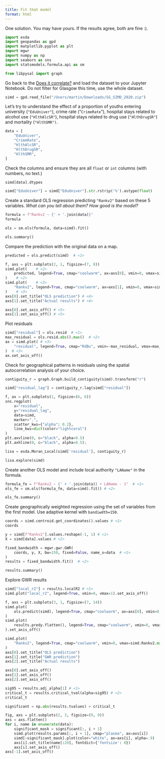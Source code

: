 ```yaml
---
title: Fit that model
format: html
---
```



One solution. You may have yours. If the results agree, both are fine :).


```py
import esda
import geopandas as gpd
import matplotlib.pyplot as plt
import mgwr
import numpy as np
import seaborn as sns
import statsmodels.formula.api as sm

from libpysal import graph
```

Go back to the [Does it correlate?](../autocorrelation/exercise.qmd) and load the dataset to your Jupyter Notebook. Do not filter for Glasgow this time, use the whole dataset.

```py
simd = gpd.read_file("/Users/martin/Downloads/SG_SIMD_2020.zip")
```

Let's try to understand the effect of a proportion of youths entering university (`"EduUniver"`), crime rate ("`CrimeRate`"), hospital stays related to alcohol use (`"HlthAlcSR"`), hospital stays related to drug use (`"HlthDrugSR"`) and mortality (`"HlthSMR")`.

```py
data = [
    "EduUniver",
    "CrimeRate",
    "HlthAlcSR",
    "HlthDrugSR",
    "HlthSMR",
]
```

Check the columns and ensure they are all `float`  or `int` columns (with numbers, no text.)

```py
simd[data].dtypes
```

```py
simd["EduUniver"] = simd["EduUniver"].str.rstrip('%').astype(float)
```

Create a standard OLS regression predicting `"Rankv2"` based on these 5 variables. *What can you tell about them? How good is the model?*

```py
formula = f"Rankv2 ~ {' + '.join(data)}"
formula
```

```py
ols = sm.ols(formula, data=simd).fit()
```

```py
ols.summary()
```

Compare the prediction with the original data on a map.

```py
predicted = ols.predict(simd)  # <1>
```

```py
f, axs = plt.subplots(2, 1, figsize=(7, 8))
simd.plot(    # <2>
    predicted, legend=True, cmap="coolwarm", ax=axs[0], vmin=0, vmax=simd.Rankv2.max()   # <2>
)    # <2>
simd.plot(    # <3>
    "Rankv2", legend=True, cmap="coolwarm", ax=axs[1], vmin=0, vmax=simd.Rankv2.max()    # <3>
)    # <3>
axs[0].set_title("OLS prediction") # <4>
axs[1].set_title("Actual results") # <4>

axs[0].set_axis_off() # <5>
axs[1].set_axis_off() # <5>
```

Plot residuals

```py
simd["residual"] = ols.resid  # <1>
max_residual = ols.resid.abs().max()  # <2>
ax = simd.plot( # <3>
    "residual", legend=True, cmap="RdBu", vmin=-max_residual, vmax=max_residual # <3>
)  # <3>
ax.set_axis_off()
```

Check for geographical patterns in residuals using the spatial autocorrelation analysis of your choice.

```py
contiguity_r = graph.Graph.build_contiguity(simd).transform("r")
```

```py
simd["residual_lag"] = contiguity_r.lag(simd["residual"])
```

```py
f, ax = plt.subplots(1, figsize=(6, 6))
sns.regplot(
    x="residual",
    y="residual_lag",
    data=simd,
    marker=".",
    scatter_kws={"alpha": 0.2},
    line_kws=dict(color="lightcoral")
)
plt.axvline(0, c="black", alpha=0.5)
plt.axhline(0, c="black", alpha=0.5);
```

```py
lisa = esda.Moran_Local(simd['residual'], contiguity_r)
```

```py
lisa.explore(simd)
```

Create another OLS model and include local authority `"LAName"` in the formula.

```py
formula_fe = f"Rankv2 ~ {' + '.join(data)} + LAName - 1"  # <1>
ols_fe = sm.ols(formula_fe, data=simd).fit() # <2>
```

```py
ols_fe.summary()
```

Create geographically weighted regression using the set of variables from the first model. Use adaptive kernel with `bandiwdth=150`.

```py
coords = simd.centroid.get_coordinates().values # <1>
coords
```

```py
y = simd[f"Rankv2"].values.reshape(-1, 1) # <1>
X = simd[data].values # <2>
```

```py
fixed_bandwidth = mgwr.gwr.GWR(
    coords, y, X, bw=150, fixed=False, name_x=data  # <1>
)
results = fixed_bandwidth.fit()  # <2>
```

```py
results.summary()
```

Explore GWR results

```py
simd["local_r2"] = results.localR2 # <1>
simd.plot("local_r2", legend=True, vmin=0, vmax=1).set_axis_off()
```

```py
f, axs = plt.subplots(3, 1, figsize=(7, 14))
simd.plot(
    ols.predict(simd), legend=True, cmap="coolwarm", ax=axs[0], vmin=0, vmax=simd.Rankv2.max()
)
simd.plot(
    results.predy.flatten(), legend=True, cmap="coolwarm", vmin=0, vmax=simd.Rankv2.max(), ax=axs[1]
).set_axis_off()

simd.plot(
    "Rankv2", legend=True, cmap="coolwarm", vmin=0, vmax=simd.Rankv2.max(), ax=axs[2]
)
axs[0].set_title("OLS prediction")
axs[1].set_title("GWR prediction")
axs[2].set_title("Actual results")

axs[0].set_axis_off()
axs[1].set_axis_off()
axs[2].set_axis_off()
```

```py
sig95 = results.adj_alpha[1] # <1>
critical_t = results.critical_tval(alpha=sig95) # <2>
critical_t
```

```py
significant = np.abs(results.tvalues) > critical_t

fig, axs = plt.subplots(2, 3, figsize=(9, 9))
axs = axs.flatten()
for i, name in enumerate(data):
    significant_mask = significant[:, i + 1]
    simd.plot(results.params[:, i + 1], cmap="plasma", ax=axs[i])
    simd[~significant_mask].plot(color="white", ax=axs[i], alpha=.9)
    axs[i].set_title(name[:20], fontdict={'fontsize': 8})
    axs[i].set_axis_off()
axs[-1].set_axis_off()
```


